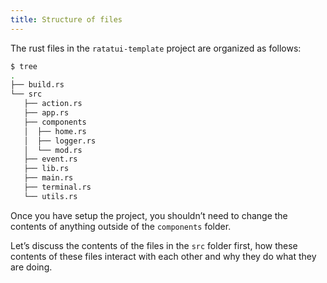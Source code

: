 ```yaml
---
title: Structure of files
---
```


The rust files in the `ratatui-template` project are organized as follows:

```bash
$ tree
.
├── build.rs
└── src
   ├── action.rs
   ├── app.rs
   ├── components
   │  ├── home.rs
   │  ├── logger.rs
   │  └── mod.rs
   ├── event.rs
   ├── lib.rs
   ├── main.rs
   ├── terminal.rs
   └── utils.rs
```

Once you have setup the project, you shouldn't need to change the contents of anything outside of the `components` folder.

Let's discuss the contents of the files in the `src` folder first, how these contents of these files interact with each other and why they do what they are doing.
